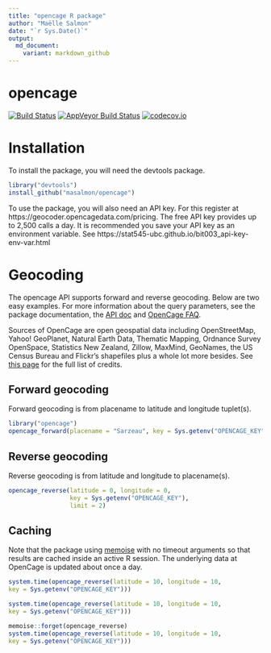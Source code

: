 ```yaml
---
title: "opencage R package"
author: "Maëlle Salmon"
date: "`r Sys.Date()`"
output:
  md_document:
    variant: markdown_github
---
```

opencage
=============

[![Build Status](https://travis-ci.org/masalmon/opencage.svg?branch=master)](https://travis-ci.org/masalmon/opencage)
[![AppVeyor Build Status](https://ci.appveyor.com/api/projects/status/github/masalmon/opencage?branch=master&svg=true)](https://ci.appveyor.com/project/masalmon/opencage)
[![codecov.io](https://codecov.io/github/masalmon/opencage/coverage.svg?branch=master)](https://codecov.io/github/masalmon/opencage?branch=master)

# Installation

To install the package, you will need the devtools package.

```r
library("devtools")
install_github("masalmon/opencage")

```

To use the package, you will also need an API key. For this register at https://geocoder.opencagedata.com/pricing. The free API key provides up to 2,500 calls a day. It is recommended you save your API key as an environment variable. See https://stat545-ubc.github.io/bit003_api-key-env-var.html

# Geocoding

The opencage API supports forward and reverse geocoding. Below are two easy examples. For more information about the query parameters, see the package documentation, the [API doc](https://geocoder.opencagedata.com/api) and [OpenCage FAQ](https://geocoder.opencagedata.com/faq).

Sources of OpenCage are open geospatial data including OpenStreetMap, Yahoo! GeoPlanet, Natural Earth Data, Thematic Mapping, Ordnance Survey OpenSpace, Statistics New Zealand, Zillow, MaxMind, GeoNames, the US Census Bureau and Flickr's shapefiles plus a whole lot more besides. See [this page](https://geocoder.opencagedata.com/credits) for the full list of credits.

## Forward geocoding

Forward geocoding is from placename to latitude and longitude tuplet(s).

```r
library("opencage")
opencage_forward(placename = "Sarzeau", key = Sys.getenv("OPENCAGE_KEY"))
```

## Reverse geocoding

Reverse geocoding is from latitude and longitude to placename(s).

```r
opencage_reverse(latitude = 0, longitude = 0, 
                 key = Sys.getenv("OPENCAGE_KEY"),
                 limit = 2)
```

## Caching

Note that the package using [memoise](https://github.com/hadley/memoise) with no timeout arguments so that results are cached inside an active R session. The underlying data at OpenCage is updated about once a day.

```r
system.time(opencage_reverse(latitude = 10, longitude = 10,
key = Sys.getenv("OPENCAGE_KEY")))

system.time(opencage_reverse(latitude = 10, longitude = 10,
key = Sys.getenv("OPENCAGE_KEY")))

memoise::forget(opencage_reverse)
system.time(opencage_reverse(latitude = 10, longitude = 10,
key = Sys.getenv("OPENCAGE_KEY")))

```
